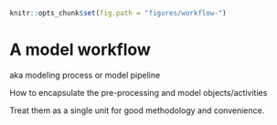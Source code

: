 ```r
knitr::opts_chunk$set(fig.path = "figures/workflow-")
```

# A model workflow {#workflows}

aka modeling process or model pipeline

How to encapsulate the pre-processing and model objects/activities

Treat them as a single unit for good methodology and convenience.

